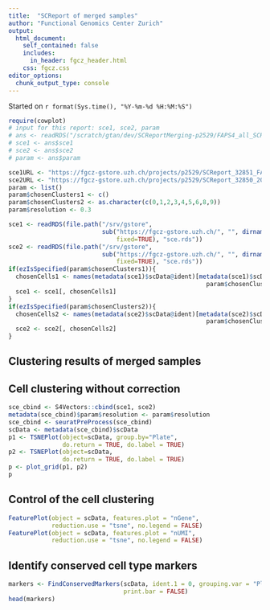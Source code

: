 ```yaml
---
title:  "SCReport of merged samples"
author: "Functional Genomics Center Zurich"
output: 
  html_document:
    self_contained: false
    includes:
      in_header: fgcz_header.html
    css: fgcz.css
editor_options: 
  chunk_output_type: console
---
```


Started on `r format(Sys.time(), "%Y-%m-%d %H:%M:%S")`

```r
require(cowplot)
# input for this report: sce1, sce2, param
# ans <- readRDS("/scratch/gtan/dev/SCReportMerging-p2529/FAPS4_all_SCReportMerging/ans.rds")
# sce1 <- ans$sce1
# sce2 <- ans$sce2
# param <- ans$param

sce1URL <- "https://fgcz-gstore.uzh.ch/projects/p2529/SCReport_32851_FAPS4_2019-01-08--13-45-45/FAPS4_all_SCReport/00index.html"
sce2URL <- "https://fgcz-gstore.uzh.ch/projects/p2529/SCReport_32850_2019-01-08--11-03-03/FAPS30_all_E1_SCReport/00index.html"
param <- list()
param$chosenClusters1 <- c()
param$chosenClusters2 <- as.character(c(0,1,2,3,4,5,6,8,9))
param$resolution <- 0.3

sce1 <- readRDS(file.path("/srv/gstore",
                          sub("https://fgcz-gstore.uzh.ch/", "", dirname(sce1URL), 
                              fixed=TRUE), "sce.rds"))
sce2 <- readRDS(file.path("/srv/gstore",
                          sub("https://fgcz-gstore.uzh.ch/", "", dirname(sce2URL), 
                              fixed=TRUE), "sce.rds"))
if(ezIsSpecified(param$chosenClusters1)){
  chosenCells1 <- names(metadata(sce1)$scData@ident)[metadata(sce1)$scData@ident %in% 
                                                       param$chosenClusters1]
  sce1 <- sce1[, chosenCells1]
}
if(ezIsSpecified(param$chosenClusters2)){
  chosenCells2 <- names(metadata(sce2)$scData@ident)[metadata(sce2)$scData@ident %in% 
                                                       param$chosenClusters2]
  sce2 <- sce2[, chosenCells2]
}
```

## Clustering results of merged samples {.tabset}

## Cell clustering without correction

```r
sce_cbind <- S4Vectors::cbind(sce1, sce2)
metadata(sce_cbind)$param$resolution <- param$resolution
sce_cbind <- seuratPreProcess(sce_cbind)
scData <- metadata(sce_cbind)$scData
p1 <- TSNEPlot(object=scData, group.by="Plate",
               do.return = TRUE, do.label = TRUE)
p2 <- TSNEPlot(object=scData,
               do.return = TRUE, do.label = TRUE)
p <- plot_grid(p1, p2)
p
```

## Control of the cell clustering

```r
FeaturePlot(object = scData, features.plot = "nGene", 
            reduction.use = "tsne", no.legend = FALSE)
FeaturePlot(object = scData, features.plot = "nUMI", 
            reduction.use = "tsne", no.legend = FALSE)
```

## Identify conserved cell type markers

```r
markers <- FindConservedMarkers(scData, ident.1 = 0, grouping.var = "Plate",
                                print.bar = FALSE)
head(markers)
```

